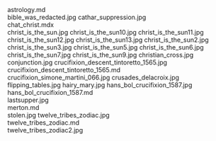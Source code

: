     
<div className="w-full md:max-w-[80rem] float-right italic">
	<MD_astrology_md />
	astrology.md
</div>
<PopImage className="sm:float-right clear-right m-auto sm:m-1 sm:ml-4" src={JPG_bible_was_redacted_jpg} alt="bible_was_redacted.jpg">
	bible_was_redacted.jpg
</PopImage>
<PopImage className="sm:float-left clear-left m-auto sm:m-1 sm:mr-4" src={JPG_cathar_suppression_jpg} alt="cathar_suppression.jpg">
	cathar_suppression.jpg
</PopImage>
<div className="w-full md:max-w-[80rem] float-right italic">
	<MDX_chat_christ_mdx />
	chat_christ.mdx
</div>
<PopImage className="sm:float-right clear-right m-auto sm:m-1 sm:ml-4" src={JPG_christ_is_the_sun_jpg} alt="christ_is_the_sun.jpg">
	christ_is_the_sun.jpg
</PopImage>
<PopImage className="sm:float-left clear-left m-auto sm:m-1 sm:mr-4" src={JPG_christ_is_the_sun10_jpg} alt="christ_is_the_sun10.jpg">
	christ_is_the_sun10.jpg
</PopImage>
<PopImage className="sm:float-right clear-right m-auto sm:m-1 sm:ml-4" src={JPG_christ_is_the_sun11_jpg} alt="christ_is_the_sun11.jpg">
	christ_is_the_sun11.jpg
</PopImage>
<PopImage className="sm:float-left clear-left m-auto sm:m-1 sm:mr-4" src={JPG_christ_is_the_sun12_jpg} alt="christ_is_the_sun12.jpg">
	christ_is_the_sun12.jpg
</PopImage>
<PopImage className="sm:float-right clear-right m-auto sm:m-1 sm:ml-4" src={JPG_christ_is_the_sun13_jpg} alt="christ_is_the_sun13.jpg">
	christ_is_the_sun13.jpg
</PopImage>
<PopImage className="sm:float-left clear-left m-auto sm:m-1 sm:mr-4" src={JPG_christ_is_the_sun2_jpg} alt="christ_is_the_sun2.jpg">
	christ_is_the_sun2.jpg
</PopImage>
<PopImage className="sm:float-right clear-right m-auto sm:m-1 sm:ml-4" src={JPG_christ_is_the_sun3_jpg} alt="christ_is_the_sun3.jpg">
	christ_is_the_sun3.jpg
</PopImage>
<PopImage className="sm:float-left clear-left m-auto sm:m-1 sm:mr-4" src={JPG_christ_is_the_sun5_jpg} alt="christ_is_the_sun5.jpg">
	christ_is_the_sun5.jpg
</PopImage>
<PopImage className="sm:float-right clear-right m-auto sm:m-1 sm:ml-4" src={JPG_christ_is_the_sun6_jpg} alt="christ_is_the_sun6.jpg">
	christ_is_the_sun6.jpg
</PopImage>
<PopImage className="sm:float-left clear-left m-auto sm:m-1 sm:mr-4" src={JPG_christ_is_the_sun7_jpg} alt="christ_is_the_sun7.jpg">
	christ_is_the_sun7.jpg
</PopImage>
<PopImage className="sm:float-right clear-right m-auto sm:m-1 sm:ml-4" src={JPG_christ_is_the_sun9_jpg} alt="christ_is_the_sun9.jpg">
	christ_is_the_sun9.jpg
</PopImage>
<PopImage className="sm:float-left clear-left m-auto sm:m-1 sm:mr-4" src={JPG_christian_cross_jpg} alt="christian_cross.jpg">
	christian_cross.jpg
</PopImage>
<PopImage className="sm:float-right clear-right m-auto sm:m-1 sm:ml-4" src={JPG_conjunction_jpg} alt="conjunction.jpg">
	conjunction.jpg
</PopImage>
<PopImage className="sm:float-left clear-left m-auto sm:m-1 sm:mr-4" src={JPG_crucifixion_descent_tintoretto_1565_jpg} alt="crucifixion_descent_tintoretto_1565.jpg">
	crucifixion_descent_tintoretto_1565.jpg
</PopImage>
<div className="w-full md:max-w-[80rem] float-right italic">
	<MD_crucifixion_descent_tintoretto_1565_md />
	crucifixion_descent_tintoretto_1565.md
</div>
<PopImage className="sm:float-right clear-right m-auto sm:m-1 sm:ml-4" src={JPG_crucifixion_simone_martini_066_jpg} alt="crucifixion_simone_martini_066.jpg">
	crucifixion_simone_martini_066.jpg
</PopImage>
<PopImage className="sm:float-left clear-left m-auto sm:m-1 sm:mr-4" src={JPG_crusades_delacroix_jpg} alt="crusades_delacroix.jpg">
	crusades_delacroix.jpg
</PopImage>
<PopImage className="sm:float-right clear-right m-auto sm:m-1 sm:ml-4" src={JPG_flipping_tables_jpg} alt="flipping_tables.jpg">
	flipping_tables.jpg
</PopImage>
<PopImage className="sm:float-left clear-left m-auto sm:m-1 sm:mr-4" src={JPG_hairy_mary_jpg} alt="hairy_mary.jpg">
	hairy_mary.jpg
</PopImage>
<PopImage className="sm:float-right clear-right m-auto sm:m-1 sm:ml-4" src={JPG_hans_bol_crucifixion_1587_jpg} alt="hans_bol_crucifixion_1587.jpg">
	hans_bol_crucifixion_1587.jpg
</PopImage>
<div className="w-full md:max-w-[80rem] float-right italic">
	<MD_hans_bol_crucifixion_1587_md />
	hans_bol_crucifixion_1587.md
</div>
<PopImage className="sm:float-left clear-left m-auto sm:m-1 sm:mr-4" src={JPG_lastsupper_jpg} alt="lastsupper.jpg">
	lastsupper.jpg
</PopImage>
<div className="w-full md:max-w-[80rem] float-right italic">
	<MD_merton_md />
	merton.md
</div>
<PopImage className="sm:float-right clear-right m-auto sm:m-1 sm:ml-4" src={JPG_stolen_jpg} alt="stolen.jpg">
	stolen.jpg
</PopImage>
<PopImage className="sm:float-left clear-left m-auto sm:m-1 sm:mr-4" src={JPG_twelve_tribes_zodiac_jpg} alt="twelve_tribes_zodiac.jpg">
	twelve_tribes_zodiac.jpg
</PopImage>
<div className="w-full md:max-w-[80rem] float-right italic">
	<MD_twelve_tribes_zodiac_md />
	twelve_tribes_zodiac.md
</div>
<PopImage className="sm:float-right clear-right m-auto sm:m-1 sm:ml-4" src={JPG_twelve_tribes_zodiac2_jpg} alt="twelve_tribes_zodiac2.jpg">
	twelve_tribes_zodiac2.jpg
</PopImage>
